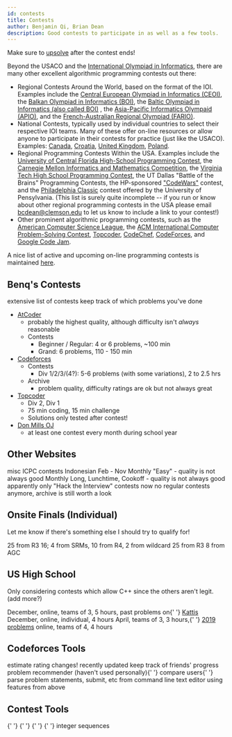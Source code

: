 ```yaml
---
id: contests
title: Contests
author: Benjamin Qi, Brian Dean
description: Good contests to participate in as well as a few tools.
---
```


Make sure to [upsolve](https://en.wiktionary.org/wiki/upsolve) after the contest ends!

Beyond the USACO and the [International Olympiad in Informatics](http://www.ioinformatics.org/index.shtml), there are many other excellent algorithmic programming contests out there:

- Regional Contests Around the World, based on the format of the IOI. Examples include the [Central European Olympiad in Informatics (CEOI)](http://ceoi.inf.elte.hu/), the [Balkan Olympiad in Informatics (BOI)](http://boi2014.tubitak.gov.tr/), the [Baltic Olympiad in Informatics (also called BOI)](http://www.boi2014.lmio.lt/) , the [Asia-Pacific Informatics Olympaid (APIO)](http://olympiads.kz/apio2014/), and the [French-Australian Regional Olympiad (FARIO)](http://orac.amt.edu.au/fario/).
- National Contests, typically used by individual countries to select their respective IOI teams. Many of these offer on-line resources or allow anyone to participate in their contests for practice (just like the USACO). Examples: [Canada](https://cemc.math.uwaterloo.ca/contests/computing.html), [Croatia](http://hsin.hr/coci/), [United Kingdom](http://www.olympiad.org.uk/2015/index.html), [Poland](http://main.edu.pl/en/archive/oi).
- Regional Programming Contests Within the USA. Examples include the [University of Central Florida High-School Programming Contest](https://hspt.ucfprogrammingteam.org/), the [Carnegie Mellon Informatics and Mathematics Competition](http://cmimc.co/), the [Virginia Tech High School Programming Contest](https://icpc.cs.vt.edu/#/hscontest), the UT Dallas "Battle of the Brains" Programming Contests, the HP-sponsored ["CodeWars"](http://www.hpcodewars.org/) contest, and the [Philadelphia Classic](http://pclassic.org) contest offered by the University of Pensylvania. (This list is surely quite incomplete -- if you run or know about other regional programming contests in the USA please email bcdean@clemson.edu to let us know to include a link to your contest!)
- Other prominent algorithmic programming contests, such as the [American Computer Science League](http://www.acsl.org/), the [ACM International Computer Problem-Solving Contest](http://icpc.baylor.edu/), [Topcoder](http://topcoder.com), [CodeChef](http://codechef.com), [CodeForces](http://codeforces.com), and [Google Code Jam](http://code.google.com/codejam).

A nice list of active and upcoming on-line programming contests is maintained [here](http://clist.by/).

## Benq's Contests

<Resources>
	<Resource
		source="CLIST"
		title="My Profile"
		url="https://clist.by/coder/bqi343/"
		starred
	>
		extensive list of contests
	</Resource>
	<Resource
		source="kenkoooo"
		title="AtCoder Visualizer"
		url="https://kenkoooo.com/atcoder/#/table/Benq"
		starred
	>
		keep track of which problems you've done
	</Resource>
</Resources>

- [AtCoder](https://beta.atcoder.jp/contests/archive)
  - probably the highest quality, although difficulty isn't _always_ reasonable
  - Contests
    - Beginner / Regular: 4 or 6 problems, ~100 min
    - Grand: 6 problems, 110 - 150 min
- [Codeforces](http://codeforces.com/problemset)
  - Contests
    - Div 1/2/3/(4?): 5-6 problems (with some variations), 2 to 2.5 hrs
  - Archive
    - problem quality, difficulty ratings are ok but not always great
- [Topcoder](https://www.topcoder.com/my-dashboard/)
  - Div 2, Div 1
  - 75 min coding, 15 min challenge
  - Solutions only tested after contest!
- [Don Mills OJ](http://dmoj.ca/)
  - at least one contest every month during school year

## Other Websites

<Resources>
	<Resource title="Kattis" url="https://open.kattis.com/">
		misc ICPC contests
	</Resource>
	<Resource title="TOKI" url="https://tlx.toki.id/">
		Indonesian
	</Resource>
	<Resource
		title="Kickstart"
		url="https://codingcompetitions.withgoogle.com/kickstart"
	>
		Feb - Nov
	</Resource>
	<Resource title="HackerEarth" url="http://hackerearth.com/">
		Monthly "Easy" - quality is not always good
	</Resource>
	<Resource title="CodeChef" url="http://codechef.com/">
		Monthly Long, Lunchtime, Cookoff - quality is not always good
	</Resource>
	<Resource title="HackerRank" url="https://www.hackerrank.com/dashboard">
		apparently only "Hack the Interview" contests now
	</Resource>
	<Resource title="CSAcademy" url="https://csacademy.com/contest/archive/">
		no regular contests anymore, archive is still worth a look
	</Resource>
</Resources>

<!--   - Contests
    - Div 2: 5 problems, 2 hrs
    - Open: 7 problems, 2 hrs
  - Archive
    - short statements, good editorials -->

## Onsite Finals (Individual)

Let me know if there's something else I should try to qualify for!

<Resources>
	<Resource
		source="Google"
		title="Code Jam"
		url="https://codingcompetitions.withgoogle.com/codejam/"
	>
		25 from R3
	</Resource>
	<Resource
		source="TopCoder"
		title="Open"
		url="https://tco20.topcoder.com/competition-overview/algorithm/algorithm-ways"
	>
		16; 4 from SRMs, 10 from R4, 2 from wildcard
	</Resource>
	<Resource
		source="Facebook"
		title="Hacker Cup"
		url="https://www.facebook.com/hackercup/"
	>
		25 from R3
	</Resource>
	<Resource
		source="AtCoder"
		title="World Tour Finals"
		url="https://codeforces.com/blog/entry/56623"
	>
		8 from AGC
	</Resource>
</Resources>

## US High School

Only considering contests which allow C++ since the others aren't legit. (add more?)

<Resources>
	<Resource
		source="Virginia Tech"
		title="HSPC"
		url="https://icpc.cs.vt.edu/#/hscontest2017"
	>
		December, online, teams of 3, 5 hours, past problems on{' '}
		<a href="https://icpc.cs.vt.edu/#/hscontest2017">Kattis</a>
	</Resource>
	<Resource
		source="University of Central Florida"
		title="HSPT"
		url="https://hspt.ucfprogrammingteam.org/index.php/hspt-online-edition"
	>
		December, online, individual, 4 hours
	</Resource>
	<Resource
		source="Cornell"
		title="HSPC"
		url="https://www.cs.cornell.edu/events/cornell-high-school-programming-contest"
	>
		April, teams of 3, 3 hours,{' '}
		<a href="https://cornell-hspc19.kattis.com/problems">2019 problems</a>
	</Resource>
	<Resource
		source="Montgomery Blair HS"
		title="mBIT"
		url="https://mbit.mbhs.edu/"
	>
		online, teams of 4, 4 hours
	</Resource>
</Resources>

## Codeforces Tools

<Resources>
	<Resource
		title="CF-Predictor"
		url="https://chrome.google.com/webstore/detail/cf-predictor/ocfloejijfhhkkdmheodbaanephbnfhn"
		starred
	>
		estimate rating changes!
	</Resource>
	<Resource
		title="CF Enhancer"
		url="https://codeforces.com/blog/entry/18850"
		starred
	>
		recently updated
	</Resource>
	<Resource title="Stopstalk" url="https://www.stopstalk.com">
		keep track of friends' progress
	</Resource>
	<Resource title="Code Drills" url="https://recommender.codedrills.io/">
		problem recommender (haven't used personally){' '}
	</Resource>
	<Resource title="CF Visualizer" url="http://cfviz.netlify.com/compare.html">
		compare users{' '}
	</Resource>
	<Resource
		title="CF Command Line Tool"
		url="https://codeforces.com/blog/entry/66552"
	>
		parse problem statements, submit, etc from command line
	</Resource>
	<Resource title="CF Editor" url="https://codeforces.com/blog/entry/72952">
		text editor using features from above
	</Resource>
</Resources>

<!--   - [CF Enhancer](https://chrome.google.com/webstore/detail/codeforces-enhancer/ocmandagmgmkcplckgnfgaokpgkfenmp)
    - no longer works -->

## Contest Tools

<Resources>
	<Resource title="Wolfram Alpha" url="https://www.wolframalpha.com/" starred>
		{' '}
	</Resource>
	<Resource
		title="CSAcademy Graph Editor, Geo Visualizer"
		url="https://csacademy.com/app/graph_editor/"
		starred
	>
		{' '}
	</Resource>
	<Resource
		title="Desmos Grapher"
		url="https://www.desmos.com/calculator"
		starred
	>
		{' '}
	</Resource>
	<Resource title="Diff Checker" url="https://www.diffchecker.com/">
		{' '}
	</Resource>
	<Resource
		title="2D Geo Visualizer (C++)"
		url="https://codeforces.com/blog/entry/70330"
	></Resource>
	<Resource title="OEIS" url="https://oeis.org/">
		integer sequences
	</Resource>
</Resources>
